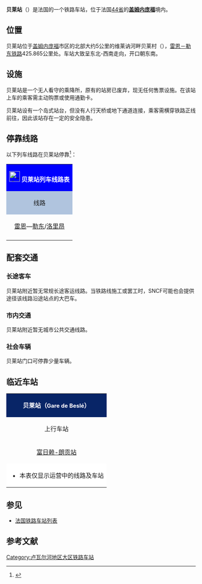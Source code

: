 {{noteTA|G1=法国地名}}
{{Infobox station
| name          =[[File:Sncf-logo.svg|32x32px]]贝莱站<br>{{lang|fr|Gare de Beslé}} 
| type          = [[法国铁路|法国铁路]]
| image = File:Beslé gare.jpg
|image_caption = 贝莱站的主站房
| address       = {{FRA}}[[大西洋卢瓦尔省|大西洋卢瓦尔省]][[盖姆内庞福|盖姆内庞福]]
| latd          = 47
| latm          = 41
| lats          = 57
| latNS         = N
| longd         = 1
| longm         = 52
| longs         = 13
| longEW        = W
| operator = [[File:_Sncf-logo.svg|32x32px]]
| coordinates_display = yes
| iso_region    = FR
| line          = 
* [[雷恩－勒东铁路|雷恩－勒东铁路]]
| structure           = 地面
| levels              = 1层
| platform      = 1岛式站台
| tracks        = 2
| elevation =11米
| opened        = 1862年
| rebuilt =
| status = 使用中
| closed        = 
| passengers= 20,967人次<ref>{{Cite web|url=https://ressources.data.sncf.com/explore/dataset/frequentation-gares/?sort=voyageurs_2014&q=besle|title=Fréquentation en gares|accessdate=2017-02-23|author=SNCF|date=|language=法语|publisher=SNCF Open Data}}</ref>
| pass_year= 2015年
| ADA                 = 
| station_type = 乘降所
| connections = 
| route_map =
| map_locator   = 
| note =
| services = [[法国大区列车|TER]]
}}

'''贝莱站'''（{{lang-fr|Gare de Beslé}}）是法国的一个铁路车站，位于法国[[大西洋卢瓦尔省|44省]]的'''[[盖姆内庞福|盖姆内庞福]]'''境内。

==位置==

贝莱站位于[[盖姆内庞福|盖姆内庞福]]市区的北部大约5公里的维莱讷河畔贝莱村（{{lang-fr|Beslé-sur-Vilaine}}），[[雷恩－勒东铁路|雷恩－勒东铁路]]425.865公里处。车站大致呈东北-西南走向，开口朝东南。

==设施==

贝莱站是一个无人看守的乘降所，原有的站房已废弃，现无任何售票设施。在该站上车的乘客需主动购票或使用通勤卡。

贝莱站设有一个岛式站台，但没有人行天桥或地下通道连接，乘客需横穿铁路正线前往，因此该站存在一定的安全隐患。

== 停靠线路 ==

{{动态列表|最后更新时间：2017年2月23日。本章节内容仅供参考，不排除因施工或罢工而引发的临时性变更。欢迎修正和补充}}

以下列车线路在贝莱站停靠<ref>{{Cite web|url=http://cdn.ter.sncf.com/medias/PDF/bretagne/SNCFBreta_FHWeb15_Hv2016_tcm55-104815_tcm55-104775.pdf|title=Rennes - Messac-Guipry - Redon|accessdate=2017-02-23|author=SNCF|date=|language=法语|publisher=TER Bretagne}}{{Dead link|date=2019年6月 |bot=InternetArchiveBot |fix-attempted=yes }}</ref>：

{| class="wikitable mw-collapsible" 
|colspan="5" style="background:#0000FF" align="center" |[[File:_Sncf-logo.svg|28x28px]] <font color=#FFFFFF>'''贝莱站列车线路表'''</font>
|-
!style="background:#B0C4DE"| 线路
!style="background:#B0C4DE"|车种
!style="background:#B0C4DE"|上一站
!style="background:#B0C4DE"|下一站
!style="background:#B0C4DE"|大致运行频率{{noteTag|name=noteA}}
|-
|[[雷恩站|雷恩]]—[[勒东站|勒东]]/[[洛里昂站|洛里昂]]
| rowspan="1" align="center"|'''[[法国大区列车|TER]]'''
|[[梅萨克-吉普里站|梅萨克-吉普里]]/[[富日赖-朗贡站|富日赖-朗贡]]
|[[马塞拉克站|马塞拉克]]/[[勒东站|勒东]]
|每天3~7趟
|-
|colspan="5" style="background:#FFFFFF"|{{noteFoot|1=
{{noteTag|name=noteA|1=在本栏中，往返1次为"1趟"}}
}}
|}

==配套交通==
===长途客车===

贝莱站附近暂无常规长途客运线路。当铁路线施工或罢工时，SNCF可能也会提供途径该线路沿途站点的大巴车。

===市内交通===

贝莱站附近暂无城市公共交通线路。

===社会车辆===

贝莱站门口可停靠少量车辆。

==临近车站==

{|class="wikitable mw-collapsible" style="margin: 0 auto; width:42em;"
|colspan="3"  style="background:#082567" align="center"|<font color=#FFFFFF>'''贝莱站（<span style="font-size:11pt;">Gare de Beslé</span>）'''</font>
|-
!上行车站
!线路
!下行车站
|-
|align="center" |[[富日赖-朗贡站|富日赖-朗贡站]]
|align="center" |'''[[雷恩－勒东铁路|雷恩－勒东铁路]]'''
|align="center" |[[马塞拉克站|马塞拉克站]]
|-
|colspan="3" style="background:#FFFFFF"|
*本表仅显示运营中的线路及车站
|}

==参见==
* [[法国铁路车站列表|法国铁路车站列表]]

== 参考文献 ==
{{Reflist}}

[[Category:卢瓦尔河地区大区铁路车站|Category:卢瓦尔河地区大区铁路车站]]
